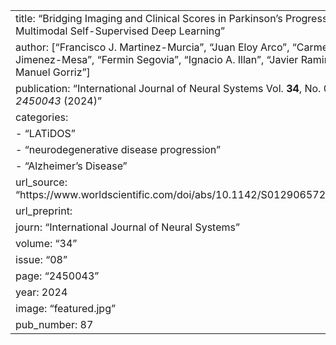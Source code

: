 ---
title: "Bridging Imaging and Clinical Scores in Parkinson's Progression Via Multimodal Self-Supervised Deep Learning"
author: ["Francisco J. Martinez-Murcia", "Juan Eloy Arco", "Carmen Jimenez-Mesa", "Fermin Segovia", "Ignacio A. Illan", "Javier Ramirez", "Juan Manuel Gorriz"]
publication: "International Journal of Neural Systems Vol. **34**, No. 08, _2450043_ (2024)"
categories:
  - "LATiDOS"
  - "neurodegenerative disease progression"
  - "Alzheimer's Disease"
url_source: "https://www.worldscientific.com/doi/abs/10.1142/S0129065724500436"
url_preprint: 
journ: "International Journal of Neural Systems"
volume: "34"
issue: "08" 
page: "2450043"
year: 2024
image: "featured.jpg"
pub_number: 87
---